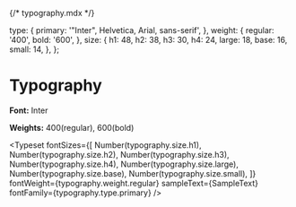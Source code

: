 {/* typography.mdx */}


<Meta title="Theme/Typography" />

  type: {
    primary: '"Inter", Helvetica, Arial, sans-serif',
  },
  weight: {
    regular: '400',
    bold: '600',
  },
  size: {
    h1: 48,
    h2: 38,
    h3: 30,
    h4: 24,
    large: 18,
    base: 16,
    small: 14,
  },
};


# Typography

**Font:** Inter

**Weights:** 400(regular), 600(bold)

<Typeset
  fontSizes={[
    Number(typography.size.h1),
    Number(typography.size.h2),
    Number(typography.size.h3),
    Number(typography.size.h4),
    Number(typography.size.large),
    Number(typography.size.base),
    Number(typography.size.small),
  ]}
  fontWeight={typography.weight.regular}
  sampleText={SampleText}
  fontFamily={typography.type.primary}
/>